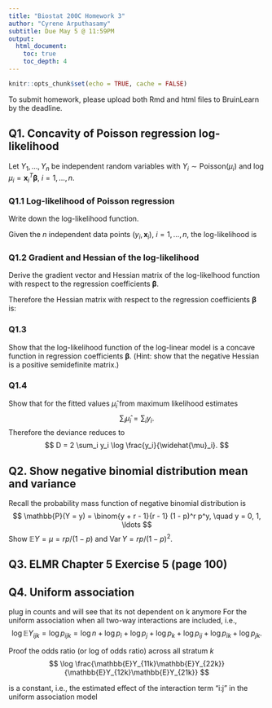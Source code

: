 ```yaml
---
title: "Biostat 200C Homework 3"
author: "Cyrene Arputhasamy"
subtitle: Due May 5 @ 11:59PM
output: 
  html_document:
    toc: true
    toc_depth: 4
---
```


```r
knitr::opts_chunk$set(echo = TRUE, cache = FALSE)
```

To submit homework, please upload both Rmd and html files to BruinLearn by the deadline.

## Q1. Concavity of Poisson regression log-likelihood 

Let $Y_1,\ldots,Y_n$ be independent random variables with $Y_i \sim \text{Poisson}(\mu_i)$ and $\log \mu_i = \mathbf{x}_i^T \boldsymbol{\beta}$, $i = 1,\ldots,n$.

### Q1.1 Log-likelihood of Poisson regression

Write down the log-likelihood function.

Given the $n$ independent data points $(y_i, \mathbf{x}_i)$, $i=1,\ldots,n$, the log-likelihood is
\begin{eqnarray*}
\ell(\boldsymbol{\beta}) &=& \sum_i y_i \log \mu_i - \mu_i - \log y_i! \\
&=& \sum_i y_i \cdot \mathbf{x}_i^T \boldsymbol{\beta} - e^{\mathbf{x}_i^T \boldsymbol{\beta}} - \log y_i!
\end{eqnarray*}

### Q1.2 Gradient and Hessian of the log-likelihood

Derive the gradient vector and Hessian matrix of the log-likelhood function with respect to the regression coefficients $\boldsymbol{\beta}$. 

\begin{eqnarray*}
\ell(\boldsymbol{\beta}) &=& \sum_i y_i \log \mu_i - \mu_i - \log y_i! \\
\nabla_\beta(\mathbf{x}_i^T \boldsymbol{\beta}) &=& \nabla_\beta(\mathbf{x}_{i0} \beta_0 + \mathbf{x}_{i1} \beta_1 + \cdots + \mathbf{x}_{ip} \beta_p) = \mathbf{x}_i \\
\nabla_\beta \ell(\cdot) &=& \sum_i y_i(\nabla_\beta \mathbf{x}_i^T \boldsymbol{\beta}) - \nabla_\beta (e^{\mathbf{x}_i^T \boldsymbol{\beta}}) - \nabla_\beta (\log y_i!)\\
&=& \sum_i y_i \mathbf{x}_i - e^{\mathbf{x}_i^T \boldsymbol{\beta}} \mathbf{x}_i \\
\end{eqnarray*}

Therefore the Hessian matrix with respect to the regression coefficients $\boldsymbol{\beta}$ is:

\begin{eqnarray*}
\nabla_\beta(\frac{\partial \ell(\cdot)}{\partial \beta}) &=& \sum_i \nabla_\beta(y_i \mathbf{x}_i - e^{\mathbf{x}_i^T \boldsymbol{\beta}} \mathbf{x}_i) \\
&=& - \sum_i e^{\mathbf{x}_i^T \boldsymbol{\beta}} \mathbf{x}_i \mathbf{x}_i^T \\
\end{eqnarray*}

### Q1.3

Show that the log-likelihood function of the log-linear model is a concave function in regression coefficients $\boldsymbol{\beta}$. (Hint: show that the negative Hessian is a positive semidefinite matrix.)

### Q1.4

Show that for the fitted values $\widehat{\mu}_i$ from maximum likelihood estimates
$$
\sum_i \widehat{\mu}_i = \sum_i y_i.
$$
Therefore the deviance reduces to
$$
D = 2 \sum_i y_i \log \frac{y_i}{\widehat{\mu}_i}.
$$

\begin{eqnarray*}
D &=& 2 \log \frac{L (\mathbf{b}_{max})}{L(\mathbf{b})} = 2[\ell(\mathbf{b}_{max})- \ell(\mathbf{b})] \\
&=& 2 \sum_i [y_i \log(y_i) - y_i] - 2 \sum_i [y_i \log (\widehat{\mu}_i) - \widehat{\mu}_i] \\
&=& 2 \sum_i [y_i \log(y_i / \widehat{\mu}_i) - (y_i - \widehat{\mu}_i)] \\
&=& 2 \sum_i y_i \log(y_i / \widehat{\mu}_i)
\end{eqnarray*}


## Q2. Show negative binomial distribution mean and variance 

Recall the probability mass function of negative binomial distribution is 
$$
\mathbb{P}(Y = y) = \binom{y + r - 1}{r - 1} (1 - p)^r p^y, \quad y = 0, 1, \ldots
$$
Show $\mathbb{E}Y = \mu = rp / (1 - p)$ and $\operatorname{Var} Y = r p / (1 - p)^2$.

## Q3. ELMR Chapter 5 Exercise 5 (page 100)

## Q4. Uniform association 
plug in counts and will see that its not dependent on k anymore
For the uniform association when all two-way interactions are included, i.e., 
$$
\log \mathbb{E}Y_{ijk} = \log p_{ijk} = \log n + \log p_i + \log p_j + \log p_k + \log p_{ij} + \log p_{ik} + \log p_{jk}.
$$

Proof the odds ratio (or log of odds ratio) across all stratum $k$ 
$$
\log \frac{\mathbb{E}Y_{11k}\mathbb{E}Y_{22k}}{\mathbb{E}Y_{12k}\mathbb{E}Y_{21k}}
$$

is a constant, i.e., the estimated effect of the interaction term "i:j" in the uniform association model 
